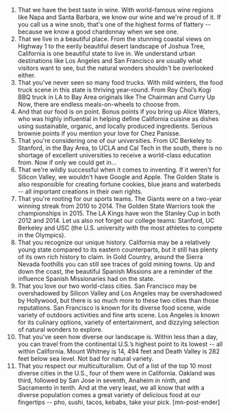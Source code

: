 1. That we have the best taste in wine.
With world-famous wine regions like Napa and Santa Barbara, we know our wine and we're proud of it. If you call us a wine snob, that's one of the highest forms of flattery -- because we know a good chardonnay when we see one.
2. That we live in a beautiful place.
From the stunning coastal views on Highway 1 to the eerily beautiful desert landscape of Joshua Tree, California is one beautiful state to live in. We understand urban destinations like Los Angeles and San Francisco are usually what visitors want to see, but the natural wonders shouldn't be overlooked either.
3. That you've never seen so many food trucks.
With mild winters, the food truck scene in this state is thriving year-round. From Roy Choi’s Kogi BBQ truck in LA to Bay Area originals like The Chairman and Curry Up Now, there are endless meals-on-wheels to choose from.
4. And that our food is on point.
Bonus points if you bring up Alice Waters, who was highly influential in helping define California cuisine as dishes using sustainable, organic, and locally produced ingredients. Serious brownie points if you mention your love for Chez Panisse.
5. That you're considering one of our universities.
From UC Berkeley to Stanford, in the Bay Area, to UCLA and Cal Tech in the south, there is no shortage of excellent universities to receive a world-class education from. Now if only we could get in…
6. That we're wildly successful when it comes to inventing.
If it weren't for Silicon Valley, we wouldn't have Google and Apple. The Golden State is also responsible for creating fortune cookies, blue jeans and waterbeds -- all important creations in their own rights.
7. That you're rooting for our sports teams.
The Giants were on a two-year winning streak from 2010 to 2014. The Golden State Warriors took the championships in 2015. The LA Kings have won the Stanley Cup in both 2012 and 2014. Let us also not forget our college teams: Stanford, UC Berkeley and USC (the U.S. university with the most athletes to compete in the Olympics).
8. That you recognize our unique history.
California may be a relatively young state compared to its eastern counterparts, but it still has plenty of its own rich history to claim. In Gold Country, around the Sierra Nevada foothills you can still see traces of gold mining towns. Up and down the coast, the beautiful Spanish Missions are a reminder of the influence Spanish Missionaries had on the state.
9. That you love our two world-class cities.
San Francisco may be overshadowed by Silicon Valley and Los Angeles may be overshadowed by Hollywood, but there is so much more to these two cities than those reputations. San Francisco is known for its diverse food scene, wide variety of outdoors activities and fine arts scene. Los Angeles is known for its culinary options, variety of entertainment, and dizzying selection of natural wonders to explore.
10. That you've seen how diverse our landscape is.
Within less than a day, you can travel from the continental U.S.’s highest point to its lowest -- all within California. Mount Whitney is 14, 494 feet and Death Valley is 282 feet below sea level. Not bad for natural variety.
11. That you respect our multiculturalism.
Out of a list of the top 10 most diverse cities in the U.S., four of them were in California. Oakland was third, followed by San Jose in seventh, Anaheim in ninth, and Sacramento in tenth. And at the very least, we all know that with a diverse population comes a great variety of delicious food at our fingertips -- pho, sushi, tacos, kebabs, take your pick. [mn-post-ender]